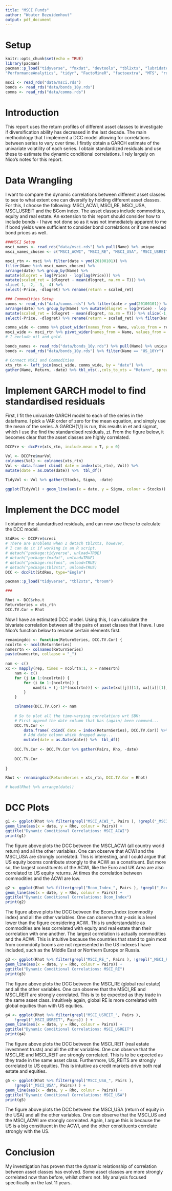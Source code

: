 ```yaml
---
title: "MSCI Funds"
author: "Wouter Bezuidenhout"
output: pdf_document
---
```


# Setup 

```r
knitr::opts_chunk$set(echo = TRUE)
library(pacman)
pacman::p_load("tidyverse", "fmxdat", "devtools", "tbl2xts", "lubridate", "readr",
"PerformanceAnalytics", "tidyr", "FactoMineR", "factoextra", "MTS", "robustbase", "rmgarch", "rugarch", "rmsfuns")

msci <- read_rds("data/msci.rds")
bonds <- read_rds("data/bonds_10y.rds")
comms <- read_rds("data/comms.rds")
```

# Introduction 

This report uses the return profiles of different asset classes to investigate if diversification ability has decreased in the last decade. The main methodology that I implement a DCC model allowing for correlations between series to vary over time. I firstly obtain a GARCH estimate of the univariate volatility of each series. I obtain standardized residuals and use these to estimate the dynamic conditional correlations. I rely largely on Nico's notes for this report. 

# Data Wrangling 

I want to compare the dynamic correlations between different asset classes to see to what extent one can diversify by holding different asset classes. For this, I choose the following: MSCI_ACWI, MSCI_RE, MSCI_USA, MSCI_USREIT and the BCom index. The asset classes include commodities, equity and real estate. An extension to this report should consider how to include bonds - I have not done so as it was not immediately apparent to me if bond yields were sufficient to consider bond correlations or if one needed bond prices as well. 

```r
###MSCI Setup
msci_names <- read_rds("data/msci.rds") %>% pull(Name) %>% unique
msci_names_chosen <- c("MSCI_ACWI", "MSCI_RE", "MSCI_USA", "MSCI_USREIT")

msci_rtn <- msci %>% filter(date > ymd(20100101)) %>%
filter(Name %in% msci_names_chosen) %>%
arrange(date) %>% group_by(Name) %>%
mutate(dlogret = log(Price) - log(lag(Price))) %>%
mutate(scaled_ret = (dlogret - mean(dlogret, na.rm = T))) %>%
slice(-1, -2, -3, -4) %>%
select(-Price, -dlogret) %>% rename(return = scaled_ret) 

### Commodities Setup
comms <- read_rds("data/comms.rds") %>% filter(date > ymd(20100101)) %>%
arrange(date) %>% group_by(Name) %>% mutate(dlogret = log(Price) - log(lag(Price))) %>%
mutate(scaled_ret = (dlogret - mean(dlogret, na.rm = T))) %>% slice(-1, -2, -3) %>%
select(-Price, -dlogret) %>% rename(return = scaled_ret) %>% filter(Name == "Bcom_Index")

comms_wide <- comms %>% pivot_wider(names_from = Name, values_from = return)
msci_wide <- msci_rtn %>% pivot_wider(names_from = Name, values_from = return)
# I exclude oil and gold. 

bonds_names <- read_rds("data/bonds_10y.rds") %>% pull(Name) %>% unique
bonds <- read_rds("data/bonds_10y.rds") %>% filter(Name == "US_10Yr")

# Connect MSCI and Commodities
xts_rtn <- left_join(msci_wide, comms_wide, by = "date") %>%
gather(Name, Return, -date) %>% tbl_xts(.,cols_to_xts = "Return", spread_by = "Name")

```

# Implement GARCH model to find standardised residuals

First, I fit the univariate GARCH model to each of the series in the dataframe. I pick a VAR order of zero for the mean equation, and simply use the mean of the series. A GARCH(1,1) is run, this results in et and sigmat, which I use the find the standardised residuals, zt. From the figure below, it becomes clear that the asset classes are highly correlated. 

```r
DCCPre <- dccPre(xts_rtn, include.mean = T, p = 0)

Vol <- DCCPre$marVol
colnames(Vol) <- colnames(xts_rtn)
Vol <- data.frame( cbind( date = index(xts_rtn), Vol)) %>%
mutate(date = as.Date(date)) %>%  tbl_df()  

TidyVol <- Vol %>% gather(Stocks, Sigma, -date)

```

```r
ggplot(TidyVol) + geom_line(aes(x = date, y = Sigma, colour = Stocks))
```


# Implement the DCC model 

I obtained the standardised residuals, and can now use these to calculate the DCC model. 

```r
StdRes <- DCCPre$sresi
# There are problems when I detach tbl2xts, however, 
# I can do it if working in an R script. 
# detach("package:tidyverse", unload=TRUE)
# detach("package:fmxdat", unload=TRUE)
# detach("package:rmsfuns", unload=TRUE)
# detach("package:tbl2xts", unload=TRUE)
DCC <- dccFit(StdRes, type="Engle")

pacman::p_load("tidyverse", "tbl2xts", "broom")

### 

Rhot <- DCC$rho.t
ReturnSeries = xts_rtn
DCC.TV.Cor = Rhot
```

Now I have an estimated DCC model. Using this, I can calculate the bivariate correlation between all the pairs of asset classes that I have. I use Nico's function below to rename certain elements first. 

```r
renamingdcc <- function(ReturnSeries, DCC.TV.Cor) {
ncolrtn <- ncol(ReturnSeries)
namesrtn <- colnames(ReturnSeries)
paste(namesrtn, collapse = "_")
    
nam <- c()
xx <- mapply(rep, times = ncolrtn:1, x = namesrtn)
    nam <- c()
    for (j in 1:(ncolrtn)) {
        for (i in 1:(ncolrtn)) {
            nam[(i + (j-1)*(ncolrtn))] <- paste(xx[[j]][1], xx[[i]][1], sep="_")
        }
    }

    colnames(DCC.TV.Cor) <- nam
    
    # So to plot all the time-varying correlations wrt SBK:
    # First append the date column that has (again) been removed...
    DCC.TV.Cor <- 
        data.frame( cbind( date = index(ReturnSeries), DCC.TV.Cor)) %>% 
        # Add date column which dropped away...
        mutate(date = as.Date(date)) %>%  tbl_df() 
    
    DCC.TV.Cor <- DCC.TV.Cor %>% gather(Pairs, Rho, -date)
    
    DCC.TV.Cor
    
}

Rhot <- renamingdcc(ReturnSeries = xts_rtn, DCC.TV.Cor = Rhot)

# head(Rhot %>% arrange(date))
```

# DCC Plots

```r
g1 <- ggplot(Rhot %>% filter(grepl("MSCI_ACWI_", Pairs ), !grepl("_MSCI_ACWI", Pairs)) ) +
geom_line(aes(x = date, y = Rho, colour = Pairs)) +
ggtitle("Dynamic Conditional Correlations: MSCI_ACWI")
print(g1)
```

The figure above plots the DCC between the MSCI_ACWI (all country world return) and all the other variables. One can observe that ACWI and the MSCI_USA are strongly correlated. This is interesting, and I could argue that US equity booms contribute strongly to the ACWI as a constituent. But more so, the largest constituents of the ACWI, like the Euro and UK Area are also correlated to US equity returns. At times the correlation between commodities and the ACWI are low. 

```r
g2 <- ggplot(Rhot %>% filter(grepl("Bcom_Index_", Pairs ), !grepl("_Bcom_Index", Pairs)) ) +
geom_line(aes(x = date, y = Rho, colour = Pairs)) +
ggtitle("Dynamic Conditional Correlations: Bcom_Index")
print(g2)
```

The figure above plots the DCC between the Bcom_Index (commodity index) and all the other variables. One can observe that y-axis is a level lower than the figure considering ACWI. This is understandable as commodities are less correlated with equity and real estate than their correlation with one another. The largest correlation is actually commodities and the ACWI. This is intuitive because the countries that stand to gain most from commdoity booms are not represented in the US indexes I have included, such as the Middle East or Northern Europe or Russia. 

```r
g3 <- ggplot(Rhot %>% filter(grepl("MSCI_RE_", Pairs ), !grepl("_MSCI_RE", Pairs)) ) +
geom_line(aes(x = date, y = Rho, colour = Pairs)) +
ggtitle("Dynamic Conditional Correlations: MSCI_RE")
print(g3)
```

The figure above plots the DCC between the MSCI_RE (global real estate) and all the other variables. One can observe that the MSCI_RE and MSCI_REIT are strongly correlated. This is to be expected as they trade in the same asset class. Intuitively again, global RE is more correlated with global equities than with US equities. 

```r
g4 <- ggplot(Rhot %>% filter(grepl("MSCI_USREIT_", Pairs ), 
    !grepl("_MSCI_USREIT", Pairs)) ) +
geom_line(aes(x = date, y = Rho, colour = Pairs)) +
ggtitle("Dynamic Conditional Correlations: MSCI_USREIT")
print(g4)

```

The figure above plots the DCC between the MSCI_REIT (real estate investment trusts) and all the other variables. One can observe that the MSCI_RE and MSCI_REIT are strongly correlated. This is to be expected as they trade in the same asset class. Furthermore, US_REITS are strongly correlated to US equities. This is intuitive as credit markets drive both real estate and equities. 

```r
g5 <- ggplot(Rhot %>% filter(grepl("MSCI_USA_", Pairs ), 
    !grepl("_MSCI_USA", Pairs)) ) +
geom_line(aes(x = date, y = Rho, colour = Pairs)) +
ggtitle("Dynamic Conditional Correlations: MSCI_USA")
print(g5)

```

The figure above plots the DCC between the MSCI_USA (return of equity in the USA) and all the other variables. One can observe that the MSCI_US and the MSCI_ACWI are strongly correlated. Again, I argue this is because the US is a big constituent in the ACWI, and the other constituents correlate strongly with the US. 

# Conclusion 

My investigation has proven that the dynamic relationship of correlation between asset classes has evolved. Some asset classes are more strongly correlated now than before, whilst others not. My analysis focused specifically on the last 11 years. 

































